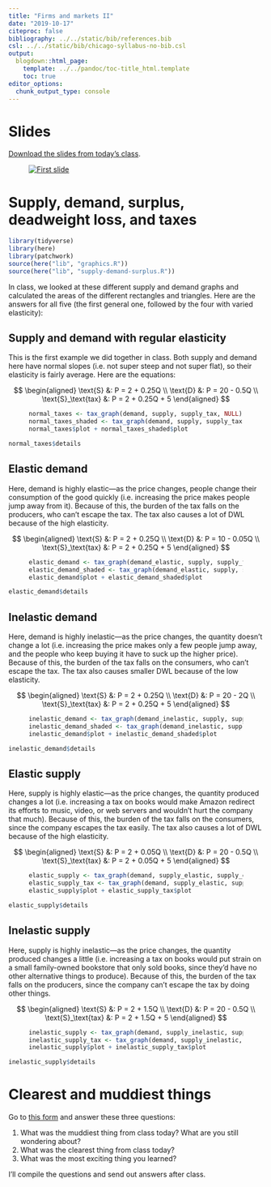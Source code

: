 ```yaml
---
title: "Firms and markets II"
date: "2019-10-17"
citeproc: false
bibliography: ../../static/bib/references.bib
csl: ../../static/bib/chicago-syllabus-no-bib.csl
output:
  blogdown::html_page:
    template: ../../pandoc/toc-title_html.template
    toc: true
editor_options: 
  chunk_output_type: console
---
```


# Slides

[Download the slides from today's class](/slides/PMAP-8141_2019-10-17.pdf).

<figure>
[![First slide](/images/slides/slides_2019-10-17.png)](/slides/PMAP-8141_2019-10-17.pdf)
</figure>


# Supply, demand, surplus, deadweight loss, and taxes

```r
library(tidyverse)
library(here)
library(patchwork)
source(here("lib", "graphics.R"))
source(here("lib", "supply-demand-surplus.R"))
```

In class, we looked at these different supply and demand graphs and calculated the areas of the different rectangles and triangles. Here are the answers for all five (the first general one, followed by the four with varied elasticity):

## Supply and demand with regular elasticity

This is the first example we did together in class. Both supply and demand here have normal slopes (i.e. not super steep and not super flat), so their elasticity is fairly average. Here are the equations:

$$
\begin{aligned}
\text{S} &: P = 2 + 0.25Q \\
\text{D} &: P = 20 - 0.5Q \\
\text{S}_\text{tax} &: P = 2 + 0.25Q + 5
\end{aligned}
$$

<figure class="fullwidth">

```r
normal_taxes <- tax_graph(demand, supply, supply_tax, NULL)
normal_taxes_shaded <- tax_graph(demand, supply, supply_tax, NULL, shaded = TRUE)
normal_taxes$plot + normal_taxes_shaded$plot
```

</figure>

```r
normal_taxes$details
```

## Elastic demand

Here, demand is highly elastic—as the price changes, people change their consumption of the good quickly (i.e. increasing the price makes people jump away from it). Because of this, the burden of the tax falls on the producers, who can't escape the tax. The tax also causes a lot of DWL because of the high elasticity.

$$
\begin{aligned}
\text{S} &: P = 2 + 0.25Q \\
\text{D} &: P = 10 - 0.05Q \\
\text{S}_\text{tax} &: P = 2 + 0.25Q + 5
\end{aligned}
$$

<figure class="fullwidth">

```r
elastic_demand <- tax_graph(demand_elastic, supply, supply_tax, "1: Elastic demand")
elastic_demand_shaded <- tax_graph(demand_elastic, supply, supply_tax, NULL, shaded = TRUE)
elastic_demand$plot + elastic_demand_shaded$plot
```

</figure>

```r
elastic_demand$details
```

## Inelastic demand

Here, demand is highly inelastic—as the price changes, the quantity doesn't change a lot (i.e. increasing the price makes only a few people jump away, and the people who keep buying it have to suck up the higher price). Because of this, the burden of the tax falls on the consumers, who can't escape the tax. The tax also causes smaller DWL because of the low elasticity.

$$
\begin{aligned}
\text{S} &: P = 2 + 0.25Q \\
\text{D} &: P = 20 - 2Q \\
\text{S}_\text{tax} &: P = 2 + 0.25Q + 5
\end{aligned}
$$

<figure class="fullwidth">

```r
inelastic_demand <- tax_graph(demand_inelastic, supply, supply_tax, "2: Inelastic demand")
inelastic_demand_shaded <- tax_graph(demand_inelastic, supply, supply_tax, NULL, shaded = TRUE)
inelastic_demand$plot + inelastic_demand_shaded$plot
```

</figure>

```r
inelastic_demand$details
```

## Elastic supply

Here, supply is highly elastic—as the price changes, the quantity produced changes a lot (i.e. increasing a tax on books would make Amazon redirect its efforts to music, video, or web servers and wouldn't hurt the company that much). Because of this, the burden of the tax falls on the consumers, since the company escapes the tax easily. The tax also causes a lot of DWL because of the high elasticity.

$$
\begin{aligned}
\text{S} &: P = 2 + 0.05Q \\
\text{D} &: P = 20 - 0.5Q \\
\text{S}_\text{tax} &: P = 2 + 0.05Q + 5
\end{aligned}
$$

<figure class="fullwidth">

```r
elastic_supply <- tax_graph(demand, supply_elastic, supply_elastic_tax, "3: Elastic supply")
elastic_supply_tax <- tax_graph(demand, supply_elastic, supply_elastic_tax, NULL, shaded = TRUE)
elastic_supply$plot + elastic_supply_tax$plot
```

</figure>

```r
elastic_supply$details
```

## Inelastic supply

Here, supply is highly inelastic—as the price changes, the quantity produced changes a little (i.e. increasing a tax on books would put strain on a small family-owned bookstore that only sold books, since they'd have no other alternative things to produce). Because of this, the burden of the tax falls on the producers, since the company can't escape the tax by doing other things.

$$
\begin{aligned}
\text{S} &: P = 2 + 1.5Q \\
\text{D} &: P = 20 - 0.5Q \\
\text{S}_\text{tax} &: P = 2 + 1.5Q + 5
\end{aligned}
$$

<figure class="fullwidth">

```r
inelastic_supply <- tax_graph(demand, supply_inelastic, supply_inelastic_tax, "4: Inelastic supply")
inelastic_supply_tax <- tax_graph(demand, supply_inelastic, supply_inelastic_tax, NULL, shaded = TRUE)
inelastic_supply$plot + inelastic_supply_tax$plot
```

</figure>

```r
inelastic_supply$details
```


# Clearest and muddiest things

Go to [this form](https://forms.gle/rwiMXtySjxgnqRDD9) and answer these three questions:

1. What was the muddiest thing from class today? What are you still wondering about?
2. What was the clearest thing from class today? 
3. What was the most exciting thing you learned?

I'll compile the questions and send out answers after class.
